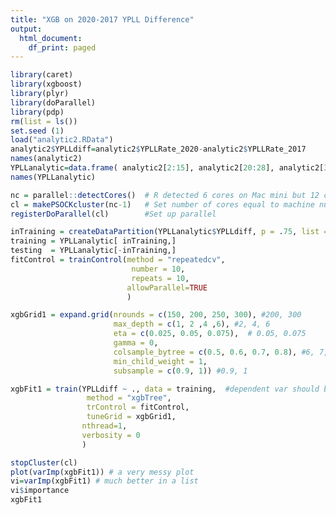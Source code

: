 ```yaml
---
title: "XGB on 2020-2017 YPLL Difference"
output:
  html_document:
    df_print: paged
---
```


```r
library(caret)
library(xgboost)
library(plyr)
library(doParallel)
library(pdp)
rm(list = ls())
set.seed (1)
load("analytic2.RData")
analytic2$YPLLdiff=analytic2$YPLLRate_2020-analytic2$YPLLRate_2017
names(analytic2)
YPLLanalytic=data.frame( analytic2[2:15], analytic2[20:28], analytic2[31:45], analytic2[97:102], analytic2[108:113], analytic2[119:120], analytic2[124:128], analytic2[134:140], analytic2[146:150], analytic2["YPLLdiff"] )
names(YPLLanalytic)

nc = parallel::detectCores()  # R detected 6 cores on Mac mini but 12 cores on MacBook. Both computers have 6 physical cores, I guess it's hyperthreading
cl = makePSOCKcluster(nc-1)   # Set number of cores equal to machine number minus one
registerDoParallel(cl)        #Set up parallel

inTraining = createDataPartition(YPLLanalytic$YPLLdiff, p = .75, list = FALSE)
training = YPLLanalytic[ inTraining,]
testing  = YPLLanalytic[-inTraining,]
fitControl = trainControl(method = "repeatedcv",
                           number = 10,
                           repeats = 10,
                          allowParallel=TRUE
                          )

xgbGrid1 = expand.grid(nrounds = c(150, 200, 250, 300), #200, 300
                       max_depth = c(1, 2 ,4 ,6), #2, 4, 6
                       eta = c(0.025, 0.05, 0.075),  # 0.05, 0.075
                       gamma = 0,
                       colsample_bytree = c(0.5, 0.6, 0.7, 0.8), #6, 7, 8
                       min_child_weight = 1,
                       subsample = c(0.9, 1)) #0.9, 1

xgbFit1 = train(YPLLdiff ~ ., data = training,  #dependent var should be 2020-2017
                 method = "xgbTree", 
                 trControl = fitControl,
                 tuneGrid = xgbGrid1,
                nthread=1,
                verbosity = 0
                )

stopCluster(cl)
plot(varImp(xgbFit1)) # a very messy plot
vi=varImp(xgbFit1) # much better in a list
vi$importance
xgbFit1
```

